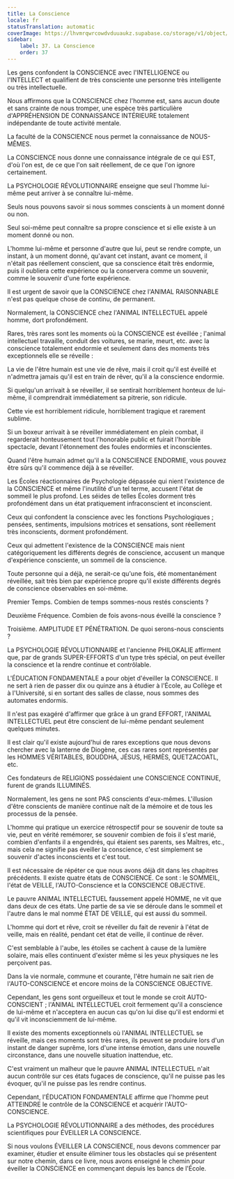 ```yaml
---
title: La Conscience
locale: fr
statusTranslation: automatic
coverImage: https://lhvmrqwrcowdvduuaukz.supabase.co/storage/v1/object/public/strapi-uploads/small_cover-educacion-fundamental.webp-2d51a7828a2b1309555be27f7e2a61a0.webp
sidebar:
    label: 37. La Conscience
    order: 37
---
```

Les gens confondent la CONSCIENCE avec l'INTELLIGENCE ou l'INTELLECT et qualifient de très consciente une personne très intelligente ou très intellectuelle.

Nous affirmons que la CONSCIENCE chez l'homme est, sans aucun doute et sans crainte de nous tromper, une espèce très particulière d'APPRÉHENSION DE CONNAISSANCE INTÉRIEURE totalement indépendante de toute activité mentale.

La faculté de la CONSCIENCE nous permet la connaissance de NOUS-MÊMES.

La CONSCIENCE nous donne une connaissance intégrale de ce qui EST, d'où l'on est, de ce que l'on sait réellement, de ce que l'on ignore certainement.

La PSYCHOLOGIE RÉVOLUTIONNAIRE enseigne que seul l'homme lui-même peut arriver à se connaître lui-même.

Seuls nous pouvons savoir si nous sommes conscients à un moment donné ou non.

Seul soi-même peut connaître sa propre conscience et si elle existe à un moment donné ou non.

L'homme lui-même et personne d'autre que lui, peut se rendre compte, un instant, à un moment donné, qu'avant cet instant, avant ce moment, il n'était pas réellement conscient, que sa conscience était très endormie, puis il oubliera cette expérience ou la conservera comme un souvenir, comme le souvenir d'une forte expérience.

Il est urgent de savoir que la CONSCIENCE chez l'ANIMAL RAISONNABLE n'est pas quelque chose de continu, de permanent.

Normalement, la CONSCIENCE chez l'ANIMAL INTELLECTUEL appelé homme, dort profondément.

Rares, très rares sont les moments où la CONSCIENCE est éveillée ; l'animal intellectuel travaille, conduit des voitures, se marie, meurt, etc. avec la conscience totalement endormie et seulement dans des moments très exceptionnels elle se réveille :

La vie de l'être humain est une vie de rêve, mais il croit qu'il est éveillé et n'admettra jamais qu'il est en train de rêver, qu'il a la conscience endormie.

Si quelqu'un arrivait à se réveiller, il se sentirait horriblement honteux de lui-même, il comprendrait immédiatement sa pitrerie, son ridicule.

Cette vie est horriblement ridicule, horriblement tragique et rarement sublime.

Si un boxeur arrivait à se réveiller immédiatement en plein combat, il regarderait honteusement tout l'honorable public et fuirait l'horrible spectacle, devant l'étonnement des foules endormies et inconscientes.

Quand l'être humain admet qu'il a la CONSCIENCE ENDORMIE, vous pouvez être sûrs qu'il commence déjà à se réveiller.

Les Écoles réactionnaires de Psychologie dépassée qui nient l'existence de la CONSCIENCE et même l'inutilité d'un tel terme, accusent l'état de sommeil le plus profond. Les séides de telles Écoles dorment très profondément dans un état pratiquement infraconscient et inconscient.

Ceux qui confondent la conscience avec les fonctions Psychologiques ; pensées, sentiments, impulsions motrices et sensations, sont réellement très inconscients, dorment profondément.

Ceux qui admettent l'existence de la CONSCIENCE mais nient catégoriquement les différents degrés de conscience, accusent un manque d'expérience consciente, un sommeil de la conscience.

Toute personne qui a déjà, ne serait-ce qu'une fois, été momentanément réveillée, sait très bien par expérience propre qu'il existe différents degrés de conscience observables en soi-même.

Premier Temps. Combien de temps sommes-nous restés conscients ?

Deuxième Fréquence. Combien de fois avons-nous éveillé la conscience ?

Troisième. AMPLITUDE ET PÉNÉTRATION. De quoi serons-nous conscients ?

La PSYCHOLOGIE RÉVOLUTIONNAIRE et l'ancienne PHILOKALIE affirment que, par de grands SUPER-EFFORTS d'un type très spécial, on peut éveiller la conscience et la rendre continue et contrôlable.

L'ÉDUCATION FONDAMENTALE a pour objet d'éveiller la CONSCIENCE. Il ne sert à rien de passer dix ou quinze ans à étudier à l'École, au Collège et à l'Université, si en sortant des salles de classe, nous sommes des automates endormis.

Il n'est pas exagéré d'affirmer que grâce à un grand EFFORT, l'ANIMAL INTELLECTUEL peut être conscient de lui-même pendant seulement quelques minutes.

Il est clair qu'il existe aujourd'hui de rares exceptions que nous devons chercher avec la lanterne de Diogène, ces cas rares sont représentés par les HOMMES VÉRITABLES, BOUDDHA, JÉSUS, HERMÈS, QUETZACOATL, etc.

Ces fondateurs de RELIGIONS possédaient une CONSCIENCE CONTINUE, furent de grands ILLUMINÉS.

Normalement, les gens ne sont PAS conscients d'eux-mêmes. L'illusion d'être conscients de manière continue naît de la mémoire et de tous les processus de la pensée.

L'homme qui pratique un exercice rétrospectif pour se souvenir de toute sa vie, peut en vérité remémorer, se souvenir combien de fois il s'est marié, combien d'enfants il a engendrés, qui étaient ses parents, ses Maîtres, etc., mais cela ne signifie pas éveiller la conscience, c'est simplement se souvenir d'actes inconscients et c'est tout.

Il est nécessaire de répéter ce que nous avons déjà dit dans les chapitres précédents. Il existe quatre états de CONSCIENCE. Ce sont : le SOMMEIL, l'état de VEILLE, l'AUTO-Conscience et la CONSCIENCE OBJECTIVE.

Le pauvre ANIMAL INTELLECTUEL faussement appelé HOMME, ne vit que dans deux de ces états. Une partie de sa vie se déroule dans le sommeil et l'autre dans le mal nommé ÉTAT DE VEILLE, qui est aussi du sommeil.

L'homme qui dort et rêve, croit se réveiller du fait de revenir à l'état de veille, mais en réalité, pendant cet état de veille, il continue de rêver.

C'est semblable à l'aube, les étoiles se cachent à cause de la lumière solaire, mais elles continuent d'exister même si les yeux physiques ne les perçoivent pas.

Dans la vie normale, commune et courante, l'être humain ne sait rien de l'AUTO-CONSCIENCE et encore moins de la CONSCIENCE OBJECTIVE.

Cependant, les gens sont orgueilleux et tout le monde se croit AUTO-CONSCIENT ; l'ANIMAL INTELLECTUEL croit fermement qu'il a conscience de lui-même et n'acceptera en aucun cas qu'on lui dise qu'il est endormi et qu'il vit inconsciemment de lui-même.

Il existe des moments exceptionnels où l'ANIMAL INTELLECTUEL se réveille, mais ces moments sont très rares, ils peuvent se produire lors d'un instant de danger suprême, lors d'une intense émotion, dans une nouvelle circonstance, dans une nouvelle situation inattendue, etc.

C'est vraiment un malheur que le pauvre ANIMAL INTELLECTUEL n'ait aucun contrôle sur ces états fugaces de conscience, qu'il ne puisse pas les évoquer, qu'il ne puisse pas les rendre continus.

Cependant, l'ÉDUCATION FONDAMENTALE affirme que l'homme peut ATTEINDRE le contrôle de la CONSCIENCE et acquérir l'AUTO-CONSCIENCE.

La PSYCHOLOGIE RÉVOLUTIONNAIRE a des méthodes, des procédures scientifiques pour ÉVEILLER LA CONSCIENCE.

Si nous voulons ÉVEILLER LA CONSCIENCE, nous devons commencer par examiner, étudier et ensuite éliminer tous les obstacles qui se présentent sur notre chemin, dans ce livre, nous avons enseigné le chemin pour éveiller la CONSCIENCE en commençant depuis les bancs de l'École.

